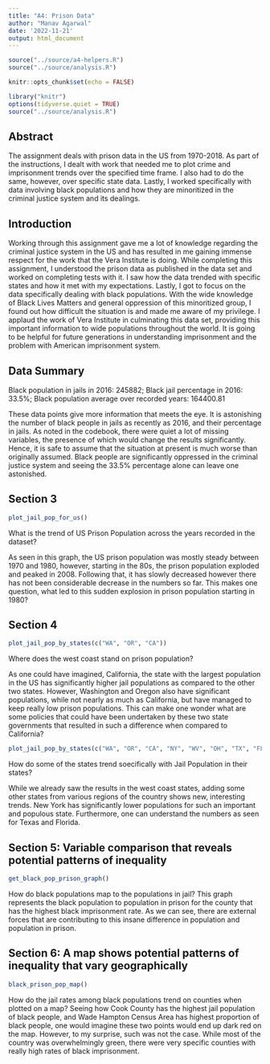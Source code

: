 ```yaml
---
title: "A4: Prison Data"
author: "Manav Agarwal"
date: '2022-11-21'
output: html_document
---
```


```r
source("../source/a4-helpers.R")
source("../source/analysis.R")
```

```r
knitr::opts_chunk$set(echo = FALSE)
```

```r
library("knitr")
options(tidyverse.quiet = TRUE)
source("../source/analysis.R")

```
## Abstract 
The assignment deals with prison data in the US from 1970-2018. As part of the instructions, I dealt with work that needed me to plot crime and imprisonment trends over the specified time frame. I also had to do the same, however, over specific state data. Lastly, I worked specifically with data involving black populations and how they are minoritized in the criminal justice system and its dealings. 

## Introduction 
Working through this assignment gave me a lot of knowledge regarding the criminal justice system in the US and has resulted in me gaining immense respect for the work that the Vera Institute is doing. While completing this assignment, I understood the prison data as published in the data set and worked on completing tests with it. I saw how the data trended with specific states and how it met with my expectations. Lastly, I got to focus on the data specifically dealing with black populations. With the wide knowledge of Black Lives Matters and general oppression of this minoritized group, I found out how difficult the situation is and made me aware of my privilege. 
I applaud the work of Vera Institute in culminating this data set, providing this important information to wide populations throughout the world. It is going to be helpful for future generations in understanding imprisonment and the problem with American imprisonment system. 

## Data Summary 
Black population in jails in 2016: 245882;
Black jail percentage in 2016: 33.5%;
Black population average over recorded years: 164400.81

These data points give more information that meets the eye. It is astonishing the number of black people in jails as recently as 2016, and their percentage in jails. As noted in the codebook, there were quiet a lot of missing variables, the presence of which would change the results significantly. Hence, it is safe to assume that the situation at present is much worse than originally assumed. Black people are significantly oppressed in the criminal justice system and seeing the 33.5% percentage alone can leave one astonished. 

## Section 3

```r

plot_jail_pop_for_us()

```

What is the trend of US Prison Population across the years recorded in the dataset?

As seen in this graph, the US prison population was mostly steady between 1970 and 1980, however, starting in the 80s, the prison population exploded and peaked in 2008. Following that, it has slowly decreased however there has not been considerable decrease in the numbers so far. This makes one question, what led to this sudden explosion in prison population starting in 1980?

## Section 4
```r

plot_jail_pop_by_states(c("WA", "OR", "CA"))

```

Where does the west coast stand on prison population?

As one could have imagined, California, the state with the largest population in the US has significantly higher jail populations as compared to the other two states. However, Washington and Oregon also have significant populations, while not nearly as much as California, but have managed to keep really low prison populations. This can make one wonder what are some policies that could have been undertaken by these two state governments that resulted in such a difference when compared to California?

```r

plot_jail_pop_by_states(c("WA", "OR", "CA", "NY", "WV", "OH", "TX", "FL"))

```

How do some of the states trend soecifically with Jail Population in their states?

While we already saw the results in the west coast states, adding some other states from various regions of the country shows new, interesting trends. New York has significantly lower populations for such an important and populous state. Furthermore, one can understand the numbers as seen for Texas and Florida.

## Section 5: Variable comparison that reveals potential patterns of inequality

```r

get_black_pop_prison_graph()

```

How do black populations map to the populations in jail?
This graph represents the black population to population in prison for the county that has the highest black imprisonment rate. As we can see, there are external forces that are contributing to this insane difference in population and population in prison.

## Section 6: A map shows potential patterns of inequality that vary geographically
```r

black_prison_pop_map()

```

How do the jail rates among black populations trend on counties when plotted on a map?
Seeing how Cook County has the highest jail population of black people, and Wade Hampton Census Area has highest proportion of black people, one would imagine these two points would end up dark red on the map. However, to my surprise, such was not the case. While most of the country was overwhelmingly green, there were very specific counties with really high rates of black imprisonment.  